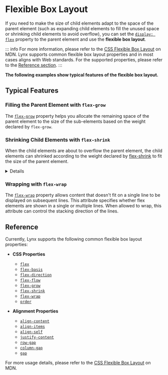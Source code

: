 
# Flexible Box Layout

If you need to make the size of child elements adapt to the space of the parent element (such as expanding child elements to fill the unused space or shrinking child elements to avoid overflow), you can set the [`display: flex`](/api/css/properties/display.mdx) property to the parent element and use the **flexible box layout**.

::: info
For more information, please refer to the [CSS Flexible Box Layout](https://developer.mozilla.org/en-US/docs/Web/CSS/CSS_flexible_box_layout) on MDN. Lynx supports common flexible box layout properties and in most cases aligns with Web standards. For the supported properties, please refer to the [Reference section](#reference).
:::

**The following examples show typical features of the flexible box layout.**

## Typical Features

### Filling the Parent Element with `flex-grow`

The [`flex-grow`] property helps you allocate the remaining space of the parent element to the size of the sub-elements based on the weight declared by `flex-grow`.

<Go
  img="https://lf-lynx.tiktok-cdns.com/obj/lynx-artifacts-oss-sg/lynx-website/assets/doc/layout/layout_flex_grow.png"
  example="layout"
  defaultEntryFile="dist/flex_grow.lynx.bundle"
  defaultFile="src/flex_grow/index.tsx"
  entry="src/flex_grow"
/>

### Shrinking Child Elements with `flex-shrink`

When the child elements are about to overflow the parent element, the child elements can shrinked according to the weight declared by [flex-shrink](/api/css/properties/flex-shrink.mdx) to fit the size of the parent element.

<Go
  img="https://lf-lynx.tiktok-cdns.com/obj/lynx-artifacts-oss-sg/lynx-website/assets/doc/layout/layout_flex_shrink.png"
  example="layout"
  defaultEntryFile="dist/flex_shrink.lynx.bundle"
  defaultFile="src/flex_shrink/index.tsx"
  entry="src/flex_shrink"
/>

<Details title={<span>Lynx differs from Web in the minimum value for shrinking sub-elements.</span>}>
Lynx currently does not support [`min-content`](https://developer.mozilla.org/en-US/docs/Web/CSS/min-content), and therefore treats it temporarily as `0px`. This means that while the Web can ensure sub-elements do not shrink below their minimum content width when fitting the parent element size, Lynx cannot guarantee this at present.

<Columns titles={['Code', 'Inconsistent behavior between Web and Lynx']}>

```html
<div
  style="width:100px;
            height:70px;
            display:flex;
            background-color:rgb(0, 235, 235);"
>
  <div
    style="display:flex;
              height:50px;
              background-color:rgb(255, 53, 26);"
  >
    <div
      style="width:150px;
                height:50px;"
    ></div>
  </div>
</div>
```

<center>
  <img width="70%" src="https://lf-lynx.tiktok-cdns.com/obj/lynx-artifacts-oss-sg/lynx-website/assets/doc/layout/layout_min_content.png" />
</center>
</Columns>
</Details>

### Wrapping with `flex-wrap`

The [`flex-wrap`] property allows content that doesn't fit on a single line to be displayed on subsequent lines. This attribute specifies whether flex elements are shown in a single or multiple lines. When allowed to wrap, this attribute can control the stacking direction of the lines.

<Go
  img="https://lf-lynx.tiktok-cdns.com/obj/lynx-artifacts-oss-sg/lynx-website/assets/doc/layout/layout_flex_wrap.png"
  example="layout"
  defaultEntryFile="dist/flex_wrap.lynx.bundle"
  defaultFile="src/flex_wrap/index.tsx"
  entry="src/flex_wrap"
/>

## Reference

Currently, Lynx supports the following common flexible box layout properties:

- **CSS Properties**

  - [`flex`](/api/css/properties/flex.mdx)
  - [`flex-basis`](/api/css/properties/flex-basis.mdx)
  - [`flex-direction`](/api/css/properties/flex-direction.mdx)
  - [`flex-flow`](/api/css/properties/flex-flow.mdx)
  - [`flex-grow`](/api/css/properties/flex-grow.mdx)
  - [`flex-shrink`](/api/css/properties/flex-shrink.mdx)
  - [`flex-wrap`](/api/css/properties/flex-wrap.mdx)
  - [`order`](/api/css/properties/order.mdx)

- **Alignment Properties**

  - [`align-content`](/api/css/properties/align-content.mdx)
  - [`align-items`](/api/css/properties/align-items.mdx)
  - [`align-self`](/api/css/properties/align-self.mdx)
  - [`justify-content`](/api/css/properties/justify-content.mdx)
  - [`row-gap`](/api/css/properties/row-gap)
  - [`column-gap`](/api/css/properties/column-gap)
  - [`gap`](/api/css/properties/gap)

For more usage details, please refer to the [CSS Flexible Box Layout](https://developer.mozilla.org/en-US/docs/Web/CSS/CSS_flexible_box_layout) on MDN.

[`flex-grow`]: /api/css/properties/flex-grow.mdx
[`flex-shrink`]: /api/css/properties/flex-shrink.mdx
[`flex-wrap`]: /api/css/properties/flex-wrap.mdx
